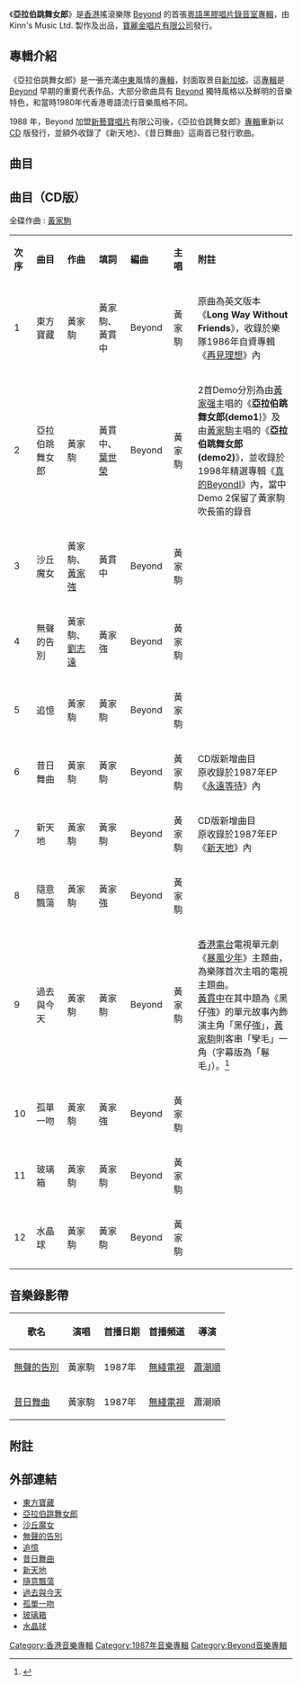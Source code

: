 {{noteTA
|1=zh-cn:吉他; zh-tw:吉他; zh-hk:結他;
|2=zh-cn:贝斯; zh-tw:貝斯; zh-hk:低音結他;
|3=zh-cn:电贝斯; zh-tw:電貝斯; zh-hk:低音結他;
|4=zh-cn:贝斯吉他; zh-tw:貝斯吉他; zh-hk:低音結他;
|5=zh-cn:低音吉他; zh-tw:低音吉他; zh-hk:低音結他;
}}
{{Album infobox | <!-- See Wikipedia:WikiProject_Albums -->
| Name        = 亞拉伯跳舞女郎
| Type        = [[專輯|專輯]]
| Artist      = [[Beyond|Beyond]]
| Cover       = cdcover1.jpg
| Background  = 
| Released    = {{Start date and age|1987|07|17}}
| Recorded    = 1987年
| Genre       = [[藍調搖滾|藍調搖滾]]、[[軟式搖滾|軟式搖滾]]、[[藝術搖滾|藝術搖滾]]
| Label       = Kinn's Music Ltd.
| Language    = [[粵語|粵語]]
| Producer    = [[陳少寶|陳少寶]]、[[Beyond|Beyond]]
| Last album  = [[再見理想|再見理想]] <br />（1986年3月）
| This album  = '''亞拉伯跳舞女郎'''<br/>（1987年7月17日）
| Next album  = [[現代舞台|現代舞台]]<br/>（1988年2月27日）
}}
《'''亞拉伯跳舞女郎'''》是[[香港|香港]]搖滾樂隊 [[Beyond|Beyond]] 的首張[[粵語|粵語]][[黑膠唱片|黑膠唱片]][[錄音室專輯|錄音室專輯]]，由 Kinn's Music Ltd. 製作及出品，[[寶麗金_(香港)|寶麗金唱片有限公司]]發行。

== 專輯介紹 ==
《亞拉伯跳舞女郎》是一張充滿[[中東|中東]]風情的[[專輯|專輯]]，封面取景自[[新加坡|新加坡]]。這[[專輯|專輯]]是 [[Beyond|Beyond]] 早期的重要代表作品，大部分歌曲具有 [[Beyond|Beyond]] 獨特風格以及鮮明的音樂特色，和當時1980年代香港粵語流行音樂風格不同。
   
1988 年，Beyond 加盟[[新藝寶唱片|新藝寶唱片]]有限公司後，《亞拉伯跳舞女郎》[[專輯|專輯]]重新以 [[CD|CD]] 版發行，並額外收錄了《新天地》、《昔日舞曲》這兩首已發行歌曲。

== 曲目 ==
{{Track listing
|headline=第 1 面
|extra_column=主唱
|all_writing=|all_lyrics=|all_music=|all_arranger=[[Beyond|Beyond]] 樂隊
|title_width=15%||longnote_width=47%|writing_width=|music_width=14%|lyrics_width=14%|extra_width=10%
|title1=東方寶藏|longnote1=原曲為《Long Way Without Friends》，收錄於樂隊 1986 年自資專輯《[[再見理想#曲目|再見理想]]》。|writer1=|music1=[[黃家駒|黃家駒]]|lyrics1={{hlist|[[黃家駒|黃家駒]]|[[黃貫中|黃貫中]]}}|extra1=[[黃家駒|黃家駒]]|length1=3:36
|title2=亞拉伯跳舞女郎|longnote2=2首分別為由[[黃家强|黃家强]]主唱的《亞拉伯跳舞女郎 (demo 1)》及由[[黃家駒|黃家駒]]]主唱的《亞拉伯跳舞女郎 (demo 2)》，收錄於 1998 年[[精選專輯|精選專輯]]《真的 Beyond I》，demo 2 含有[[黃家駒|黃家駒]]演奏[[長笛|長笛]]的錄音。|writer2=|music2=[[黃家駒|黃家駒]]|lyrics2={{hlist|[[黃貫中|黃貫中]]|[[葉世榮|葉世榮]]}}|extra2=[[黃家駒|黃家駒]]|length2=3:48
|title3=沙丘魔女|note3=|writer3=|music3={{hlist|[[黃貫中|黃貫中]]|[[黃家強|黃家強]]}}|lyrics3=[[黃貫中|黃貫中]]|extra3=[[黃家駒|黃家駒]]|length3=4:19
|title4=無聲的告別|note4=|writer4=|music4={{hlist|[[黃家駒|黃家駒]]|[[劉志遠_(香港音樂人)|劉志遠]]}}|lyrics4=[[黃家強|黃家強]]|extra4=[[黃家駒|黃家駒]]|length4=4:41
|title5=追憶|note5=|writer5=|music5=[[黃家駒|黃家駒]]|lyrics5=[[黃家駒|黃家駒]]|extra5=[[黃家駒|黃家駒]]|length5=4:22
|total_length=20:46
}}
{{Track listing
|headline=第 2 面
|extra_column=主唱
|title_width=15%||longnote_width=47%|writing_width=|music_width=14%|lyrics_width=14%|extra_width=10%
|title1=隨意飄蕩|note1=|writer1=|music1=[[黃家駒|黃家駒]]|lyrics1=[[黃家強|黃家強]]|extra1=[[黃家駒|黃家駒]]|length1=4:40
|title2=過去與今天|longnote2=[[香港電台|香港電台]]電視單元劇《暴風少年》主題曲，為樂隊首次主唱的電視主題曲。[[黃貫中|黃貫中]]在其中題為《黑仔強》的單元故事內飾演主角「黑仔強」，[[黃家駒|黃家駒]]則客串「孿毛」一角（字幕版為「鬈毛」）。<ref>{{Cite web |url=http://podcast.rthk.hk/podcast/item_epi.php?pid=847&lang=en-US&id=55022 |title=香港電台 - 「光影我城」II (第28集) - 1987年《暴風少年》之《黑仔強》 |access-date=2017-09-22 |archive-date=2017-09-22 |archive-url=https://web.archive.org/web/20170922100406/http://podcast.rthk.hk/podcast/item_epi.php?pid=847&lang=en-US&id=55022 |dead-url=no }}</ref>|writer2=|music2=[[黃家駒|黃家駒]]|lyrics2=[[黃家駒|黃家駒]]|extra2=[[黃家駒|黃家駒]]|length2=4:07
|title3=孤單一吻|note3=|writer3=|music3=[[黃家駒|黃家駒]]|lyrics3=[[黃家強|黃家強]]|extra3=[[黃家駒|黃家駒]]|length3=4:49
|title4=玻璃箱|note4=|writer4=|music4=[[黃家駒|黃家駒]]|lyrics4=[[黃家駒|黃家駒]]|extra4=[[黃家駒|黃家駒]]|length4=4:31
|title5=水晶球|note5=|writer5=|music5=[[黃家駒|黃家駒]]|lyrics5=[[黃家駒|黃家駒]]|extra5=[[黃家駒|黃家駒]]|length5=3:13
|total_length=21:20
}}

== 曲目（CD版）==
全碟作曲 : [[黃家駒|黃家駒]]

{| class="wikitable" cellpadding="1"
|-style="background:dodgerblue; color:white" align="center"
|width="40"| '''次序''' || width="150"| '''曲目''' ||width="80"| '''作曲''' || width="80"| '''填詞''' || width="80"| '''編曲''' || width="80"| '''主唱''' || width="500"| '''附註'''
|- 
| 1 || 東方寶藏 || 黃家駒|| 黃家駒、<br />黃貫中 || Beyond || 黃家駒 ||  原曲為英文版本《'''Long Way Without Friends'''》，收錄於樂隊1986年自資專輯《[[再見理想|再見理想]]》內
|-
| 2 || 亞拉伯跳舞女郎 || 黃家駒 || 黃貫中、<br />[[葉世榮|葉世榮]] || Beyond || 黃家駒 || 2首Demo分別為由[[黃家强|黃家强]]主唱的《'''亞拉伯跳舞女郎(demo1''')》及由[[黃家駒|黃家駒]]主唱的《'''亞拉伯跳舞女郎(demo2)'''》，並收錄於1998年精選專輯《[[真的BeyondⅠ|真的BeyondⅠ]]》內，當中Demo 2保留了黃家駒吹長笛的錄音
|-
| 3 || 沙丘魔女 || 黃家駒、[[黃家強|黃家強]] || 黃貫中 || Beyond || 黃家駒 || 
|-
| 4 || 無聲的告別 || 黃家駒、[[劉志遠_(香港音樂人)|劉志遠]] || 黃家強 || Beyond || 黃家駒 || 
|-
| 5 || 追憶 || 黃家駒 || 黃家駒 || Beyond || 黃家駒 || 
|-style="background:#FFE5B4; "
| 6 || 昔日舞曲 || 黃家駒 || 黃家駒 || Beyond || 黃家駒 || CD版新增曲目<br />原收錄於1987年EP《[[永遠等待|永遠等待]]》內
|-style="background:#FFE5B4; "
| 7 || 新天地 || 黃家駒 || 黃家駒 || Beyond || 黃家駒 || CD版新增曲目<br />原收錄於1987年EP《[[新天地_(Beyond_EP)|新天地]]》內
|-
| 8 || 隨意飄蕩 || 黃家駒 || 黃家強 || Beyond || 黃家駒 || 
|-
| 9 || 過去與今天 || 黃家駒 || 黃家駒 || Beyond || 黃家駒 ||  [[香港電台|香港電台]]電視單元劇《[[暴風少年|暴風少年]]》主題曲，為樂隊首次主唱的電視主題曲。<br />[[黃貫中|黃貫中]]在其中題為《黑仔強》的單元故事內飾演主角「黑仔強」，[[黃家駒|黃家駒]]則客串「孿毛」一角（字幕版為「鬈毛」）。<ref>{{Cite web |url=http://podcast.rthk.hk/podcast/item_epi.php?pid=847&lang=en-US&id=55022 |title=香港電台 - 「光影我城」II (第28集) - 1987年《暴風少年》之《黑仔強》 |accessdate=2017-09-22 |archive-date=2017-09-22 |archive-url=https://web.archive.org/web/20170922100406/http://podcast.rthk.hk/podcast/item_epi.php?pid=847&lang=en-US&id=55022 |dead-url=no }}</ref>
|-
| 10 || 孤單一吻 || 黃家駒 || 黃家強 || Beyond || 黃家駒 || 
|-
| 11 || 玻璃箱 || 黃家駒 || 黃家駒 || Beyond || 黃家駒 || 
|-
| 12 || 水晶球 || 黃家駒 || 黃家駒 || Beyond || 黃家駒 || 
|}


{{Tracklist/common
| collapsed = yes
| headline = 2014年超越時代紀念版（附加曲目） 
| t13 = Long Way Without Friends
| n13 = Eastern treasure version
| t14 = 亞拉伯跳舞女郎
| n14 = 家駒版demo
| t15 = 孤單一吻
| n15 = English demo
| t16 = 隨意飄蕩
| n16 = demo
| t17 = 水晶球
| n17 = 2nd mix
| t18 = 追憶
| n18 = unplugged version
}} 


{{Tracklist/common
| collapsed = yes
| headline = 2014年超越時代紀念版（disc two: 超越亞拉伯演唱會） 
| t1 = 亞拉伯開場音樂 
| t2 = 東方寶藏 
| t3 = 過去與今天 
| t4 = Water Boy 
| t5 = 舊日的足跡 
| t6 = Myth 
| t7 = Solos 
| t8 = 家駒Solo 
| t9 = 沙丘魔女 
| t10 = 玻璃箱 
| t11 = 孤單一吻 
| t12 = 無聲的告別 
| t13 = 亞拉伯跳舞女郎 
| t14 = 永遠等待 
| t15 = 昔日舞曲 
| t16 = 再見理想 
}}

== 音樂錄影帶 ==
{| class="wikitable"
! 歌名 !! 演唱 !! 首播日期 !! 首播頻道 !! 導演 
|-
|[http://www.youtube.com/watch?v=1o9cKsCmrqA 無聲的告別] {{Wayback|url=http://www.youtube.com/watch?v=1o9cKsCmrqA |date=20200420032310 }} ||黃家駒||1987年||[[無綫電視|無綫電視]]||[[蕭潮順|蕭潮順]]
|-
|[http://www.youtube.com/watch?v=Ves1pxjFQwI 昔日舞曲] {{Wayback|url=http://www.youtube.com/watch?v=Ves1pxjFQwI |date=20200420032320 }} ||黃家駒||1987年||[[無綫電視|無綫電視]]||蕭潮順
|}

==附註==
<references/>

== 外部連結 ==
*[http://www.youtube.com/watch?v=NwwhlX6uPVU 東方寶藏] {{Wayback|url=http://www.youtube.com/watch?v=NwwhlX6uPVU |date=20200420032324 }}
*[http://www.youtube.com/watch?v=MoQGV9hZRfs 亞拉伯跳舞女郎] {{Wayback|url=http://www.youtube.com/watch?v=MoQGV9hZRfs |date=20200420032248 }} 
*[http://www.youtube.com/watch?v=O0ZtrbyN3Yg 沙丘魔女] {{Wayback|url=http://www.youtube.com/watch?v=O0ZtrbyN3Yg |date=20200420032334 }}    
*[http://www.youtube.com/watch?v=-obKdIsNy3w 無聲的告別] {{Wayback|url=http://www.youtube.com/watch?v=-obKdIsNy3w |date=20200420032342 }} 
*[http://www.youtube.com/watch?v=U3D1RseKOD8 追憶] {{Wayback|url=http://www.youtube.com/watch?v=U3D1RseKOD8 |date=20200420032344 }}          
*[http://www.youtube.com/watch?v=EJSYrOnHYkc 昔日舞曲] {{Wayback|url=http://www.youtube.com/watch?v=EJSYrOnHYkc |date=20200420063715 }}
*[http://www.youtube.com/watch?v=Phxt1GEyrqk 新天地] {{Wayback|url=http://www.youtube.com/watch?v=Phxt1GEyrqk |date=20200420032354 }}
*[http://www.youtube.com/watch?v=KnvS-dzkJa4 隨意飄蕩] {{Wayback|url=http://www.youtube.com/watch?v=KnvS-dzkJa4 |date=20200420032400 }}
*[http://www.youtube.com/watch?v=cedTL2SQK-4 過去與今天] {{Wayback|url=http://www.youtube.com/watch?v=cedTL2SQK-4 |date=20200420032338 }}
*[http://www.youtube.com/watch?v=uTslImpsCkU 孤單一吻] {{Wayback|url=http://www.youtube.com/watch?v=uTslImpsCkU |date=20200420032409 }}    
*[http://www.youtube.com/watch?v=kG1iiud2t7E 玻璃箱] {{Wayback|url=http://www.youtube.com/watch?v=kG1iiud2t7E |date=20200420032418 }}
*[http://www.youtube.com/watch?v=Z3kIwlCqecU 水晶球] {{Wayback|url=http://www.youtube.com/watch?v=Z3kIwlCqecU |date=20200420032422 }}

{{Beyond}}

[[Category:香港音樂專輯|Category:香港音樂專輯]]
[[Category:1987年音樂專輯|Category:1987年音樂專輯]]
[[Category:Beyond音樂專輯|Category:Beyond音樂專輯]]